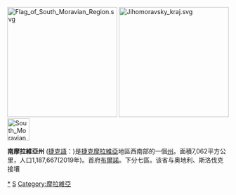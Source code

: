 [[File:Flag_of_South_Moravian_Region.svg|250px]]
[[File:Jihomoravsky_kraj.svg|250px]]
[[File:South_Moravian_Region_CoA_CZ.svg|50px]]

'''南摩拉維亞州''' ([[捷克語|捷克語]]：'''{{lang|cs|Jihomoravský kraj}}''')是[[捷克|捷克]][[摩拉維亞|摩拉維亞]]地區西南部的一個[[捷克行政區劃|州]]。面積7,062平方公里，人口1,187,667(2019年)。首府[[布爾諾|布爾諾]]。下分七區。该省与奥地利、斯洛伐克接壤

{{捷克行政區劃|nocat}}
[[Category:南摩拉维亚州|*]]
[[Category:捷克州份|S]]
[[Category:摩拉維亞|Category:摩拉維亞]]